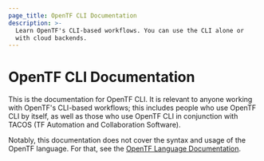 ```yaml
---
page_title: OpenTF CLI Documentation
description: >-
  Learn OpenTF's CLI-based workflows. You can use the CLI alone or
  with cloud backends.
---
```


# OpenTF CLI Documentation

This is the documentation for OpenTF CLI. It is relevant to anyone working
with OpenTF's CLI-based workflows; this includes people who use OpenTF CLI
by itself, as well as those who use OpenTF CLI in conjunction with
TACOS (TF Automation and Collaboration Software).

Notably, this documentation does not cover the syntax and usage of the OpenTF
language. For that, see the
[OpenTF Language Documentation](/opentf/language).
